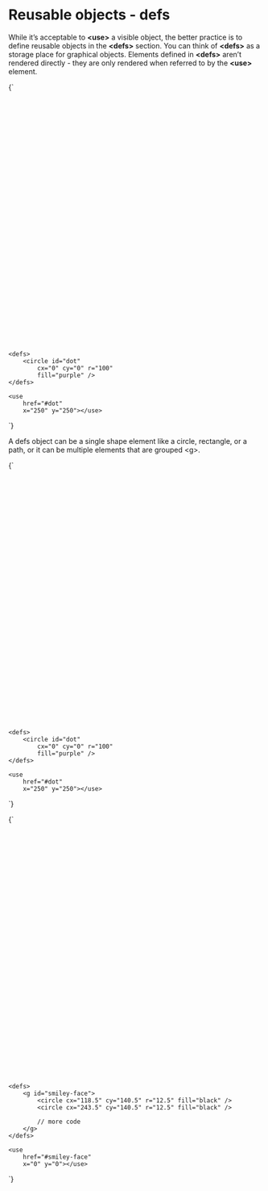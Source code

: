 
# Reusable objects - defs

While it’s acceptable to **\<use\>** a visible object, the better practice is to define reusable objects in the **\<defs\>** section.
You can think of **\<defs\>** as a storage place for graphical objects. Elements defined in **\<defs\>** aren’t rendered directly - they are only rendered when referred to by the **\<use\>** element.

<Blocks>{`<svg width="500" height="500" viewbox="0 0 500 500">

    <defs>
        <circle id="dot"
            cx="0" cy="0" r="100"
            fill="purple" />
    </defs>

    <use
        href="#dot"
        x="250" y="250"></use>

</svg>`}</Blocks>

<DefsExample />

A defs object can be a single shape element like a circle, rectangle, or a path, or it can be multiple elements that are grouped \<g\>.

<Blocks>{`<svg width="500" height="500" viewbox="0 0 500 500">

    <defs>
        <circle id="dot"
            cx="0" cy="0" r="100"
            fill="purple" />
    </defs>

    <use
        href="#dot"
        x="250" y="250"></use>

</svg>`}</Blocks>

<DefsSmileExample />

<Blocks>{`<svg width="500" height="500" viewbox="0 0 500 500">

    <defs>
        <g id="smiley-face">
            <circle cx="118.5" cy="140.5" r="12.5" fill="black" />
            <circle cx="243.5" cy="140.5" r="12.5" fill="black" />

            // more code
        </g>
    </defs>

    <use
        href="#smiley-face"
        x="0" y="0"></use>

</svg>`}</Blocks>
